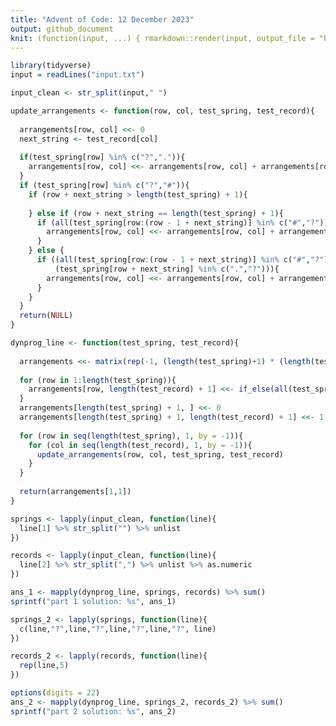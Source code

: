 ```yaml
---
title: "Advent of Code: 12 December 2023"
output: github_document
knit: (function(input, ...) { rmarkdown::render(input, output_file = "README.md", envir = globalenv()) })
---
```


```r
library(tidyverse)
input = readLines("input.txt")

input_clean <- str_split(input," ")

update_arrangements <- function(row, col, test_spring, test_record){
  
  arrangements[row, col] <<- 0
  next_string <- test_record[col]
  
  if(test_spring[row] %in% c("?",".")){
    arrangements[row, col] <<- arrangements[row, col] + arrangements[row + 1, col]
  }
  if (test_spring[row] %in% c("?","#")){
    if (row + next_string > length(test_spring) + 1){
      
    } else if (row + next_string == length(test_spring) + 1){
      if (all(test_spring[row:(row - 1 + next_string)] %in% c("#","?"))){
        arrangements[row, col] <<- arrangements[row, col] + arrangements[length(test_spring) + 1, col + 1]
      }
    } else {
      if ((all(test_spring[row:(row - 1 + next_string)] %in% c("#","?"))) &
          (test_spring[row + next_string] %in% c(".","?"))){
        arrangements[row, col] <<- arrangements[row, col] + arrangements[row + next_string + 1, col + 1]
      }
    }
  }
  return(NULL)
}

dynprog_line <- function(test_spring, test_record){
  
  arrangements <<- matrix(rep(-1, (length(test_spring)+1) * (length(test_record) + 1)), nrow = (length(test_spring) + 1))
  
  for (row in 1:length(test_spring)){
    arrangements[row, length(test_record) + 1] <<- if_else(all(test_spring[row:length(test_spring)] %in% c("?",".")), 1, 0)
  }
  arrangements[length(test_spring) + 1, ] <<- 0
  arrangements[length(test_spring) + 1, length(test_record) + 1] <<- 1
  
  for (row in seq(length(test_spring), 1, by = -1)){
    for (col in seq(length(test_record), 1, by = -1)){
      update_arrangements(row, col, test_spring, test_record)
    }
  }
  
  return(arrangements[1,1])
}

springs <- lapply(input_clean, function(line){
  line[1] %>% str_split("") %>% unlist
})

records <- lapply(input_clean, function(line){
  line[2] %>% str_split(",") %>% unlist %>% as.numeric
})

ans_1 <- mapply(dynprog_line, springs, records) %>% sum()
sprintf("part 1 solution: %s", ans_1)

springs_2 <- lapply(springs, function(line){
  c(line,"?",line,"?",line,"?",line,"?", line)
})

records_2 <- lapply(records, function(line){
  rep(line,5)
})

options(digits = 22)
ans_2 <- mapply(dynprog_line, springs_2, records_2) %>% sum()
sprintf("part 2 solution: %s", ans_2)
```



